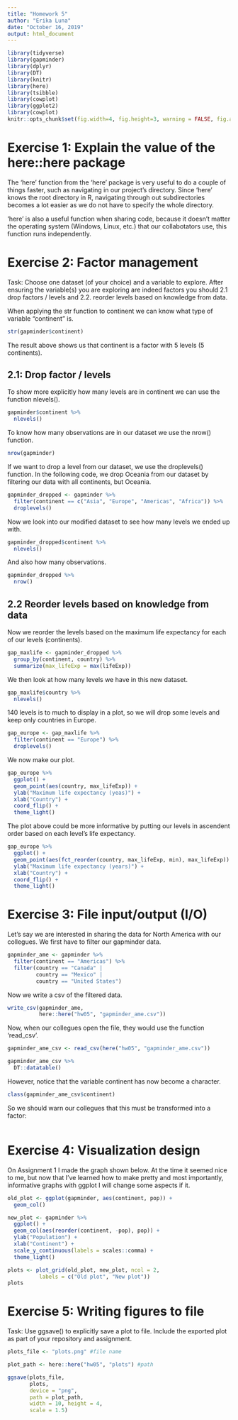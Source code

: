 ```yaml
---
title: "Homework 5"
author: "Erika Luna"
date: "October 16, 2019"
output: html_document
---
```


```r
library(tidyverse)
library(gapminder)
library(dplyr)
library(DT)
library(knitr)
library(here)
library(tsibble)
library(cowplot)
library(ggplot2)
library(cowplot)
knitr::opts_chunk$set(fig.width=4, fig.height=3, warning = FALSE, fig.align = "center")
```


# Exercise 1: Explain the value of the here::here package

The 'here' function from the 'here' package is very useful to do a couple of things faster, such as navigating in our project's directory. Since 'here' knows the root directory in R, navigating through out subdirectories becomes a lot easier as we do not have to specify the whole directory. 

'here' is also a useful function when sharing code, because it doesn't matter the operating system (Windows, Linux, etc.) that our collabotators use, this function runs independently. 



# Exercise 2: Factor management

Task: Choose one dataset (of your choice) and a variable to explore. After ensuring the variable(s) you are exploring are indeed factors you should 2.1 drop factors / levels and 2.2. reorder levels based on knowledge from data.

When applying the str function to continent we can know what type of variable "continent" is.

```r
str(gapminder$continent)
```
The result above shows us that continent is a factor with 5 levels (5 continents).

## 2.1: Drop factor / levels

To show more explicitly how many levels are in continent we can use the function nlevels().
```r
gapminder$continent %>% 
  nlevels() 
```

To know how many observations are in our dataset we use the nrow() function.
```r
nrow(gapminder)
```

If we want to drop a level from our dataset, we use the droplevels() function. 
In the following code, we drop Oceania from our dataset by filtering our data with all continents, but Oceania.
```r
gapminder_dropped <- gapminder %>% 
  filter(continent == c("Asia", "Europe", "Americas", "Africa")) %>% 
  droplevels()
```

Now we look into our modified dataset to see how many levels we ended up with. 
```r
gapminder_dropped$continent %>% 
  nlevels()
```
And also how many observations. 

```r
gapminder_dropped %>% 
  nrow()
```



## 2.2 Reorder levels based on knowledge from data

Now we reorder the levels based on the maximum life expectancy for each of our levels (continents).

```r
gap_maxlife <- gapminder_dropped %>% 
  group_by(continent, country) %>% 
  summarize(max_lifeExp = max(lifeExp))
```

We then look at how many levels we have in this new dataset.

```r
gap_maxlife$country %>% 
  nlevels()
```
140 levels is to much to display in a plot, so we will drop some levels and keep only countries in Europe. 

```r
gap_europe <- gap_maxlife %>% 
  filter(continent == "Europe") %>% 
  droplevels()
```

We now make our plot. 

```r
gap_europe %>% 
  ggplot() +
  geom_point(aes(country, max_lifeExp)) +
  ylab("Maximum life expectancy (yeas)") +
  xlab("Country") +
  coord_flip() +
  theme_light()
```
The plot above could be more informative by putting our levels in ascendent order based on each level's life expectancy. 


```r
gap_europe %>% 
  ggplot() +
  geom_point(aes(fct_reorder(country, max_lifeExp, min), max_lifeExp)) +
  ylab("Maximum life expectancy (years)") +
  xlab("Country") +
  coord_flip() +
  theme_light()
```

# Exercise 3: File input/output (I/O)

Let's say we are interested in sharing the data for North America with our collegues. We first have to filter our gapminder data. 
```r
gapminder_ame <- gapminder %>% 
  filter(continent == "Americas") %>% 
  filter(country == "Canada" |
         country == "Mexico" |
         country == "United States")
```

Now we write a csv of the filtered data.

```r
write_csv(gapminder_ame,
          here::here("hw05", "gapminder_ame.csv"))
```

Now, when our collegues open the file, they would use the function 'read_csv'. 

```r
gapminder_ame_csv <- read_csv(here("hw05", "gapminder_ame.csv"))

gapminder_ame_csv %>%
  DT::datatable()
```

However, notice that the variable continent has now become a character.

```r
class(gapminder_ame_csv$continent)
```

So we should warn our collegues that this must be transformed into a factor:

```r

```




# Exercise 4: Visualization design

On Assignment 1 I made the graph shown below. At the time it seemed nice to me, but now that I've learned how to make pretty and most importantly, informative graphs with ggplot I will change some aspects if it.


```r
old_plot <- ggplot(gapminder, aes(continent, pop)) + 
  geom_col()
```

```r
new_plot <- gapminder %>% 
  ggplot() +
  geom_col(aes(reorder(continent, -pop), pop)) +
  ylab("Population") +
  xlab("Continent") +
  scale_y_continuous(labels = scales::comma) +
  theme_light()
```

```r
plots <- plot_grid(old_plot, new_plot, ncol = 2,
          labels = c("Old plot", "New plot")) 
plots
```



# Exercise 5: Writing figures to file

Task: Use ggsave() to explicitly save a plot to file. Include the exported plot as part of your repository and assignment.

```r
plots_file <- "plots.png" #file name

plot_path <- here::here("hw05", "plots") #path

ggsave(plots_file, 
       plots, 
       device = "png", 
       path = plot_path, 
       width = 10, height = 4,
       scale = 1.5)
```















